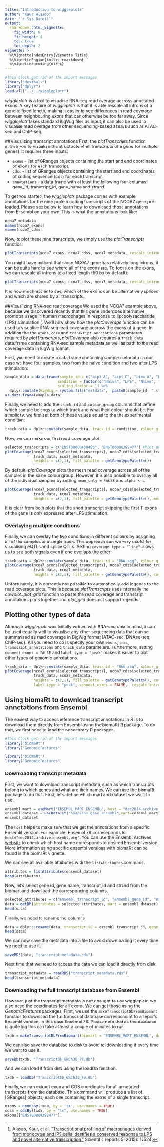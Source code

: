 ```yaml
---
title: "Introduction to wiggleplotr"
author: "Kaur Alasoo"
date: "`r Sys.Date()`"
output: 
  rmarkdown::html_vignette:
    fig_width: 6
    fig_height: 4
    toc: true
    toc_depth: 2
vignette: >
  %\VignetteIndexEntry{Vignette Title}
  %\VignetteEngine{knitr::rmarkdown}
  %\VignetteEncoding{UTF-8}
---
```


```r
#This block get rid of the import messages
library("devtools")
library("dplyr")
load_all("../../wiggleplotr")
```

_wiggleplotr_ is a tool to visualise RNA-seq read overage accross annotated exons. A key feature of _wiggleplotr_ is that it is able rescale all introns of a gene to fixed length, making it easier to see differences in read coverage between neighbouring exons that can otherwise be too far away. Since _wiggleplotr_ takes standard BigWig files as input, it can also be used to visualise read overage from other sequencing-based assays such as ATAC-seq and ChIP-seq. 

##Visualizing transcript annotations
First, the _plotTranscripts_ function allows you to visualise the structucte of all transcripts of a gene (or multiple genes). It requires three inputs:

* `exons` - list of GRanges objects containing the start and end coordinates of exons for each transcript.
* `cdss` - list of GRanges objects containing the start and end coordinates of coding sequence (cds) for each transcript.
* `annotations` - a data.frame with at least the following four columns: gene_id, transcript_id, gene_name and strand

To get you started, the _wiggleplotr_ package comes with example annotations for the nine protein coding transcripts of the NCOA7 gene pre-loaded. Please see below to learn how to downloaed those annotations from Ensembl on your own. This is what the annotations look like:

```r
ncoa7_metadata
names(ncoa7_exons)
names(ncoa7_cdss)
```

Now, to plot these nine transcripts, we simply use the _plotTranscripts_ function:
```r
plotTranscripts(ncoa7_exons, ncoa7_cdss, ncoa7_metadata, rescale_introns = FALSE)
```

You might have noticed that since NCOA7 gene has relatively long introns, it can be quite hard to see where all of the exons are. To focus on the exons, we can rescale all introns to a fixed length (50 bp by default):
```r
plotTranscripts(ncoa7_exons, ncoa7_cdss, ncoa7_metadata, rescale_introns = TRUE)
```

It is now much easier to see, which of the exons can be alternatively spliced and which are shared by all transcripts.

##Visualizing RNA-seq read coverage
We used the NCOA7 example above, because we discovered recently that this gene undergoes alternative promoter usage in human macrophages in response to lipopolysaccharide (LPS) stimulation [^1]. We'll now show how the _plotCoverage_ function can be used to visualise RNA-seq read coverage accross the exons of a gene. In addition the the `exons`, `cdss` and `transcript_annotations` paramteres required by _plotTranscripts_, _plotCoverage_ also requires a `track_data` data.frame containing RNA-seq sample metadata as well as path to the read coverage data in BigWig format. 

First, you need to create a data frame containing sample metadata. In our case we have four samples, two from the naive condition and two after LPS stimulation: 

```r
sample_data = data_frame(sample_id = c("aipt_A", "aipt_C", "bima_A", "bima_C"), 
                        condition = factor(c("Naive", "LPS", "Naive", "LPS"), levels = c("Naive", "LPS")), 
                        scaling_factor = 1) %>%
  dplyr::mutate(bigWig = system.file("extdata",  paste0(sample_id, ".str2.bw"), package = "wiggleplotr"))
as.data.frame(sample_data)
```

Finally, we need to add the `track_id` and `colour_group` columns that define which sample belongs to which track and what their colour should be. For simplicity, we first set both of these values equal to the the experimental condition: 

```r
track_data = dplyr::mutate(sample_data, track_id = condition, colour_group = condition)
```

Now, we can make our first read coverage plot
```r
selected_transcripts = c("ENST00000438495", "ENST00000392477") #Plot only two transcripts of the gens
plotCoverage(ncoa7_exons[selected_transcripts], ncoa7_cdss[selected_transcripts], 
             track_data, ncoa7_metadata, 
             heights = c(2,1), fill_palette = getGenotypePalette())
```

By default, _plotCoverage_ plots the mean read coverage across all of the samples in the same colour group. However, it is also possible to overlay all of the individual samples by setting `mean_only = FALSE` and `alpha < 1`.

```r
plotCoverage(ncoa7_exons[selected_transcripts], ncoa7_cdss[selected_transcripts], 
             track_data, ncoa7_metadata, 
             heights = c(2,1), fill_palette = getGenotypePalette(), mean_only = FALSE, alpha = 0.5)
```

It is clear from both plots that the short transcript skipping the first 11 exons of the gene is only expressed after LPS stimulation.

### Overlaying multiple conditions
Finally, we can overlay the two conditions in different colours by assigning all of the samples to a single track. This approach can we very useful for visualising eQTLs and splice QTLs. Setting `coverage_type = "line"` allows us to see both signals even if one overlaps the other:
```r
track_data = dplyr::mutate(sample_data, track_id = "RNA-seq", colour_group = condition)
plotCoverage(ncoa7_exons[selected_transcripts], ncoa7_cdss[selected_transcripts], 
             track_data, ncoa7_metadata, 
             heights = c(2,1), fill_palette = getGenotypePalette(), coverage_type = "line")
```

Unfortunately, it is currently not possible to automatically add legends to the read coverage plots. This is because _plotTranscripts_ uses internally the _cowplot::plot\_grid_ function to paste the read coverage and transcript annotations plots together and _plot\_grid_ does not support legends. 

## Plotting other types of data
Although _wiggleplotr_ was initially written with RNA-seq data in mind, it can be used equally well to visualise any other sequencing data that can be summarised as read coverage in BigWig format (ATAC-seq, DNAse-seq, ChIP-seq). All you need to do is specify your own `exons`, `cdss`, `transcript_annotations` and `track_data` parameters. Furthermore, setting `connect_exons = FALSE` and `label_type = "peak"` makes it easier to plot other types of genomic annotations.

```r
track_data = dplyr::mutate(sample_data, track_id = "RNA-seq", colour_group = condition)
plotCoverage(ncoa7_exons[selected_transcripts], ncoa7_cdss[selected_transcripts], 
             track_data, ncoa7_metadata, 
             heights = c(2,1), fill_palette = getGenotypePalette(), coverage_type = "line",
             label_type = "peak", connect_exons = FALSE,  rescale_introns = FALSE)
```

## Using biomaRt to download transcript annotations from Ensembl
The easiest way to access reference transcript annotations in R is to download them directly from Ensembl using the biomaRt R package. To do that, we first need to load the neccessary R packages.

```r
#This block get rid of the import messages
library("biomaRt")
library("GenomicFeatures")
```
```r
library("biomaRt")
library("GenomicFeatures")
```

### Downloading transcript metadata
First, we want to download transcript metadata, such as which transcripts belong to which genes and what are their names. We can use the biomaRt package to do that. First, let's define which mart and dataset we want to use. 
```r
ensembl_mart = useMart("ENSEMBL_MART_ENSEMBL", host = "dec2014.archive.ensembl.org")
ensembl_dataset = useDataset("hsapiens_gene_ensembl",mart=ensembl_mart)
ensembl_dataset
```
The `host` helps to make sure that we get the annotations from a specific Ensembl version. For example, Ensembl 78 correseponds to `host="dec2014.archive.ensembl.org"`. You can use the Ensembl Archives [website](http://www.ensembl.org/info/website/archives/index.html) to check which host name corresponds to desired Ensembl version. More information using specific ensembl versions with biomaRt can be found in the [biomaRt vignette].

We can see all available attributes with the `listAttributes` command. 
```r
attributes = listAttributes(ensembl_dataset)
head(attributes)
```

Now, let's select gene id, gene name, transcript_id and strand from the biomart and download the corresponding columns.
```r
selected_attributes = c("ensembl_transcript_id", "ensembl_gene_id", "external_gene_name", "strand","gene_biotype", "transcript_biotype")
data = getBM(attributes = selected_attributes, mart = ensembl_dataset)
head(data)
```

Finally, we need to rename the columns
```r
data = dplyr::rename(data, transcript_id = ensembl_transcript_id, gene_id = ensembl_gene_id, gene_name = external_gene_name)
head(data)
```

We can now save the metadata into a file to avoid downloading it every time we need to use it.
```r
saveRDS(data, "transcript_metadata.rds")
```

Next time that we need to access the data we can load it directly from disk.
```r
transcript_metadata = readRDS("transcript_metadata.rds")
head(transcript_metadata)
```

### Downloading the full transcript database from Ensembl
However, just the transcript metadata is not enought to use wiggleplotr, we also need the coordinates for all exons. We can get those using the *GenomicFeatures* packages. First, we use the `makeTranscriptDbFromBiomart` function to download the full transcript database correspondint to a sepcifc Ensembl version, in this case Ensembl 78. Please note that as the database is quite big this can take at least a couple of minutes to run.
```r
txdb = makeTranscriptDbFromBiomart(biomart = "ENSEMBL_MART_ENSEMBL", dataset = "hsapiens_gene_ensembl", host="dec2014.archive.ensembl.org")
```
We can also save the database to disk to avoid re-downloading it every time we want to use it.
```r
saveDb(txdb, "TranscriptDb_GRCh38_78.db")
```
And we can load it from disk using the loadDb function.
```r
txdb = loadDb("TranscriptDb_GRCh38_79.db")
```
Finally, we can extract exon and CDS coordinates for all annotated transcripts from the database. This command will produce a a list of [GRanges] objects, each one containing the exons of a single transcript.
```r
exons = exonsBy(txdb, by = "tx", use.names = TRUE)
cdss = cdsBy(txdb, by = "tx", use.names = TRUE)
exons[["ENST00000392477"]]
```

[biomaRt vignette]:https://www.bioconductor.org/packages/3.3/bioc/vignettes/biomaRt/inst/doc/biomaRt.pdf

[^1]: Alasoo, Kaur, et al. ["Transcriptional profiling of macrophages derived from monocytes and iPS cells identifies a conserved response to LPS and novel alternative transcription."](http://www.nature.com/articles/srep12524) Scientific reports 5 (2015): 12524.

